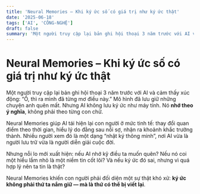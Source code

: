 ```yaml
---
title: 'Neural Memories – Khi ký ức số có giá trị như ký ức thật'
date: '2025-06-18'
tags: ['AI', 'CÔNG-NGHỆ']
draft: false
summary: 'Một người truy cập lại bản ghi hội thoại 3 năm trước với AI và cảm thấy xúc động: “Ồ, thì ra mình đã'
---
```


# Neural Memories – Khi ký ức số có giá trị như ký ức thật

Một người truy cập lại bản ghi hội thoại 3 năm trước với AI và cảm thấy xúc động: “Ồ, thì ra mình đã từng mơ điều này.” Mô hình đã lưu giữ những chuyện anh quên mất. Nhưng AI không lưu ký ức như máy tính. Nó **nhớ theo ý nghĩa**, không phải theo từng con chữ.

Neural Memories giúp AI tái hiện lại con người ở mức tinh tế: thay đổi quan điểm theo thời gian, hiểu lý do đằng sau nỗi sợ, nhận ra khoảnh khắc trưởng thành. Nhiều người xem đó là một dạng “nhật ký thông minh”, nơi AI vừa là người lưu trữ vừa là người diễn giải cuộc đời.

Nhưng nỗi lo mới xuất hiện: nếu AI nhớ kỹ điều ta muốn quên? Nếu nó coi một hiểu lầm nhỏ là một niềm tin cốt lõi? Và nếu ký ức đó sai, nhưng vì quá hợp lý nên ta tin là thật?

Neural Memories khiến con người phải đối diện một sự thật khó xử: **ký ức không phải thứ ta nắm giữ — mà là thứ có thể bị viết lại**.